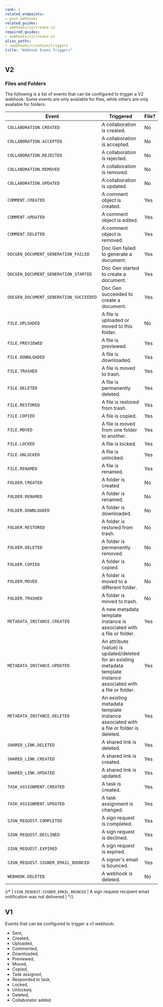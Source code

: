 ```yaml
---
rank: 1
related_endpoints:
- post_webhooks
related_guides:
- webhooks/v2/create-v2
required_guides:
- webhooks/v2/create-v2
alias_paths:
- /webhooks/creation/triggers
title: "Webhook Event Triggers"
---
```

## V2

### Files and Folders

The following is a list of events that can be configured to trigger a V2
webhook. Some events are only available for files, while others are only
available for folders.

| Event                       | Triggered                                                                                                           | File? | Folder? |
|-----------------------------|---------------------------------------------------------------------------------------------------------------------|-------|---------|
| `COLLABORATION.CREATED`     | A collaboration is created.                                                                                          | No    | Yes     |
| `COLLABORATION.ACCEPTED`    | A collaboration is accepted.                                                                                   | No    | Yes     |
| `COLLABORATION.REJECTED`    | A collaboration is rejected.                                                                                   | No    | Yes     |
| `COLLABORATION.REMOVED`     | A collaboration is removed.                                                                                    | No    | Yes     |
| `COLLABORATION.UPDATED`     | A collaboration is updated.                                                                                   | No    | Yes     |
| `COMMENT.CREATED`           | A comment object is created.                                                                                         | Yes   | Yes     |
| `COMMENT.UPDATED`           | A comment object is edited.                                                                                         | Yes   | Yes     |
| `COMMENT.DELETED`           | A comment object is removed.                                                                                         | Yes   | Yes     |
| `DOCGEN_DOCUMENT_GENERATION_FAILED` | Doc Gen failed to generate a document. | Yes | No |
| `DOCGEN_DOCUMENT_GENERATION_STARTED` | Doc Gen started to create a document. | Yes | No |
| `DOCGEN_DOCUMENT_GENERATION_SUCCEEDED` | Doc Gen succeeded to create a document. | Yes | No |
| `FILE.UPLOADED`             | A file is uploaded or moved to this folder.                                                                       | No    | Yes     |
| `FILE.PREVIEWED`            | A file is previewed.                                                                                                 | Yes   | Yes     |
| `FILE.DOWNLOADED`           | A file is downloaded.                                                                                                | Yes   | Yes     |
| `FILE.TRASHED`              | A file is moved to trash.                                                                                        | Yes   | Yes     |
| `FILE.DELETED`              | A file is permanently deleted.                                                                                       | Yes   | Yes     |
| `FILE.RESTORED`             | A file is restored from trash.                                                                                   | Yes   | Yes     |
| `FILE.COPIED`               | A file is copied.                                                                                                    | Yes   | Yes     |
| `FILE.MOVED`                | A file is moved from one folder to another.                                                                          | Yes   | Yes     |
| `FILE.LOCKED`               | A file is locked.                                                                                                    | Yes   | Yes     |
| `FILE.UNLOCKED`             | A file is unlocked.                                                                                                  | Yes   | Yes     |
| `FILE.RENAMED`              | A file is renamed.                                                                                                 | Yes   | Yes     |
| `FOLDER.CREATED`            | A folder is created                                                                                                 | No    | Yes     |
| `FOLDER.RENAMED`            | A folder is renamed.                                                                                               | No    | Yes     |
| `FOLDER.DOWNLOADED`         | A folder is downloaded.                                                                                              | No    | Yes     |
| `FOLDER.RESTORED`           | A folder is restored from trash.                                                                                 | No    | Yes     |
| `FOLDER.DELETED`            | A folder is permanently removed.                                                                                    | No    | Yes     |
| `FOLDER.COPIED`             | A folder is copied.                                                                                          | No    | Yes     |
| `FOLDER.MOVED`              | A folder is moved to a different folder.                                                                             | No    | Yes     |
| `FOLDER.TRASHED`            | A folder is moved to trash.                                                                                      | No    | Yes     |
| `METADATA_INSTANCE.CREATED` | A new metadata template instance is associated with a file or folder.                                                | Yes   | Yes     |
| `METADATA_INSTANCE.UPDATED` | An attribute (value) is updated/deleted for an existing metadata template instance associated with a file or folder. | Yes   | Yes     |
| `METADATA_INSTANCE.DELETED` | An existing metadata template instance associated with a file or folder is deleted.                                  | Yes   | Yes     |
| `SHARED_LINK.DELETED`       | A shared link is deleted.                                                                                           | Yes   | Yes     |
| `SHARED_LINK.CREATED`       | A shared link is created.                                                                                           | Yes   | Yes     |
| `SHARED_LINK.UPDATED`       | A shared link is updated.                                                                                           | Yes   | Yes     |
| `TASK_ASSIGNMENT.CREATED`   | A task is created.                                                                                                   | Yes   | Yes     |
| `TASK_ASSIGNMENT.UPDATED`   | A task assignment is changed.                                                                                        | Yes   | Yes     |
| `SIGN_REQUEST.COMPLETED`    | A sign request is completed.                                                                                         | Yes   | Yes     |
| `SIGN_REQUEST.DECLINED`     | A sign request is declined.                                                                                          | Yes   | Yes     |
| `SIGN_REQUEST.EXPIRED`      | A sign request is expired.                                                                                           | Yes   | Yes     |
| `SIGN_REQUEST.SIGNER_EMAIL_BOUNCED` | A signer's email is bounced. | Yes | Yes |
| `WEBHOOK.DELETED`           | A webhook is deleted.                                                                                           | No    | No      |

{/* | `SIGN_REQUEST.SIGNER_EMAIL_BOUNCED` | A sign request recipient email notification was not delivered | */}

## V1

Events that can be configured to trigger a v1 webhook:

- Sent,
- Created,
- Uploaded,
- Commented,
- Downloaded,
- Previewed,
- Moved,
- Copied,
- Task assigned,
- Responded to task,
- Locked,
- Unlocked,
- Deleted,
- Collaborator added.
